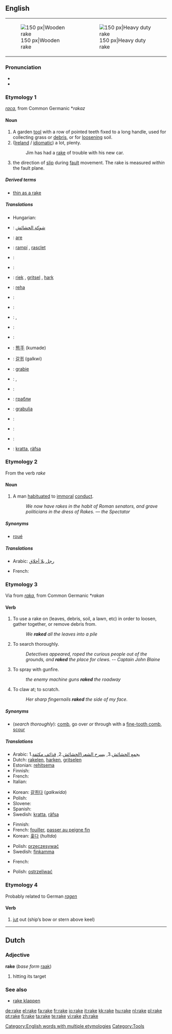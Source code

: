 {{wikipedia|dab=rake}}
==English==
{| style="float: right; clear:right;"
|[[Image:Wooden rake.jpg|thumb|right|150 px|Wooden rake]]
|[[Image:SoilRake.jpg|thumb|right|150 px|Heavy duty rake]]
|}

===Pronunciation===
* {{audio|en-us-rake.ogg|Audio (US)}}
* {{rhymes|eɪk}}

===Etymology 1===
{{etyl|ang}}  ''[[raca]]'', from Common Germanic *''rakaz''

====Noun====
{{en-noun}}

# A garden [[tool]] with a row of pointed teeth fixed to a long handle, used for collecting grass or [[debris]], or for [[loosen]]ing soil.
# ([[Ireland]] / [[idiomatic]]) a lot, plenty.
#: Jim has had a [[rake]] of trouble with his new car.
# {{Geology}} the direction of [[slip]] during [[fault]] movement. The rake is measured ''within'' the fault plane.

=====Derived terms=====
* [[thin as a rake]]

=====Translations=====
{{trans-top|garden tool}}
* Hungarian: {{t-|hu|gereblye}}
{{trans-mid}}
{{trans-bottom}}

{{checktrans-top}}
* {{ttbc|Arabic}}: [[شوكة الحشائش]]
* {{ttbc|Basque}}: [[are]]
* {{ttbc|Catalan}}: [[rampí]] {{m}}, [[rasclet]] {{m}}
* {{ttbc|Croatian}}: {{t+|hr|grablje|f|p}}
* {{ttbc|Czech}}: {{t-|cs|hrábě|p}}
* {{ttbc|Dutch}}: [[riek]] {{m}}, [[gritsel]] {{m}}, [[hark#Dutch|hark]] {{m}}
* {{ttbc|Estonian}}: [[reha]]
* {{ttbc|Finnish}}: {{t+|fi|harava}}
* {{ttbc|French}}: {{t+|fr|râteau|m}}
* {{ttbc|German}}: {{t+|de|Rechen|m}}, {{t+|de|Harke|f}}
* {{ttbc|Greek}}: {{t+|el|τσουγκράνα|f|tr=tsougkrána|sc=Grek}}
{{trans-mid}}
* {{ttbc|Italian}}: {{t+|it|rastrello|m}}
* {{ttbc|Japanese}}: [[熊手]] (kumade)
* {{ttbc|Korean}}: [[갈퀴]] (galkwi)
* {{ttbc|Polish}}: [[grabie]] {{p}}
* {{ttbc|Portuguese}}: {{t|pt|ancinho|m}}, {{t|pt|restelo|m}}
* {{ttbc|Romanian}}: {{t|ro|greblă|f}}
* {{ttbc|Russian}}: [[грабли]]
* {{ttbc|Serbian}}: [[grabulja]] {{f}}
* {{ttbc|Slovak}}: {{t-|sk|hrable}}
* {{ttbc|Slovene}}: {{t+|sl|grablje|f|p}}
* {{ttbc|Spanish}}: {{t+|es|rastrillo|m}}
* {{ttbc|Swedish}}: [[kratta]], [[räfsa]]
{{trans-bottom}}

===Etymology 2===
From the verb ''rake''

====Noun====
{{en-noun}}

# A man [[habituate]]d to [[immoral]] [[conduct]].
#: ''We now have rakes in the habit of Roman senators, and grave politicians in the dress of Rakes. &mdash; the Spectator''

=====Synonyms=====
* [[roué]]

=====Translations=====
{{trans-top|a man habituated to immoral conduct}}
* Arabic: [[رجل بلا أخلاق]]
{{trans-mid}}
* French: {{t+|fr|roué|m}}
{{trans-bottom}}

===Etymology 3===
Via {{etyl|enm}} from {{etyl|non}} ''[[raka]]'', from Common Germanic *''rakan''

====Verb====
{{en-verb|rak|ing}}

# To use a rake on (leaves, debris, soil, a lawn, etc) in order to loosen, gather together, or remove debris from.
#: ''We '''raked''' all the leaves into a pile''
# To search thoroughly.
#: ''Detectives appeared, roped the curious people out of the grounds, and '''raked''' the place for clews.  -- Captain John Blaine''
# To spray with gunfire.
#: ''the enemy machine guns '''raked''' the roadway''
# To claw at; to scratch.
#: ''Her sharp fingernails '''raked''' the side of my face.''

=====Synonyms=====
* (''search thoroughly''): [[comb]], go over ''or'' through with a [[fine-tooth comb]], [[scour]]

=====Translations=====
{{trans-top|use a rake on}}
* Arabic: 1.[[يجمع الحشائش]].3, [[يسرح الشعر\الحشائش]].2, [[قذائف مكثفة]]
* Dutch: [[rakelen]], [[harken]], [[gritselen]]
* Estonian: [[rehitsema]]
* Finnish: {{t+|fi|haravoida}}
* French: {{t-|fr|râtisser}}
* Italian: {{t-|it|rastrellare}}
{{trans-mid}}
* Korean: [[갈퀴다]] (''galkwida'')
* Polish: {{t+|pl|grabić}}
* Slovene: {{t-|sl|grabiti}}
* Spanish: {{t-|es|rasurar}}
* Swedish: [[kratta]], [[räfsa]]
{{trans-bottom}}

{{trans-top|search thoroughly}}
* Finnish: {{t+|fi|haravoida}}
* French: [[fouiller]], [[passer au peigne fin]]
* Korean: [[훑다]] (''hultda'')
{{trans-mid}}
* Polish: [[przeczesywać]]
* Swedish: [[finkamma]]
{{trans-bottom}}

{{trans-top|spray with gunfire}}
* French: {{t+|fr|arroser}}
{{trans-mid}}
* Polish: [[ostrzeliwać]]
{{trans-bottom}}

===Etymology 4===
Probably related to German ''[[ragen]]''

====Verb====
{{en-verb|rak|ing}}

# [[jut]] out (ship’s bow or stern above keel)

[[Category:English words with multiple etymologies]]
[[Category:Tools]]

----

==Dutch==

===Adjective===
'''rake''' (''base form'' [[raak]])

# hitting its target

===See also===
* [[rake klappen]]

[[de:rake]]
[[el:rake]]
[[fa:rake]]
[[fr:rake]]
[[io:rake]]
[[it:rake]]
[[kk:rake]]
[[hu:rake]]
[[nl:rake]]
[[pl:rake]]
[[pt:rake]]
[[fi:rake]]
[[ta:rake]]
[[te:rake]]
[[vi:rake]]
[[zh:rake]]